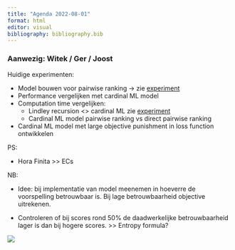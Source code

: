 ```yaml
---
title: "Agenda 2022-08-01"
format: html
editor: visual
bibliography: bibliography.bib
---
```


### Aanwezig: Witek / Ger / Joost

Huidige experimenten:

-   Model bouwen voor pairwise ranking -\> zie [experiment](https://witusj.github.io/experiments/book/xgboost-pairwise-ranking.html)
-   Performance vergelijken met cardinal ML model
-   Computation time vergelijken:
    -   Lindley recursion \<\> cardinal ML zie [experiment](https://witusj.github.io/experiments/book/xgboost-pairwise-ranking.html)
    -   Cardinal ML model pairwise ranking vs direct pairwise ranking
-   Cardinal ML model met large objective punishment in loss function ontwikkelen

PS:

-   Hora Finita \>\> ECs

NB:

-   Idee: bij implementatie van model meenemen in hoeverre de voorspelling betrouwbaar is. Bij lage betrouwbaarheid objective uitrekenen.

-   Controleren of bij scores rond 50% de daadwerkelijke betrouwbaarheid lager is dan bij hogere scores. \>\> Entropy formula?

![](images/joost-2024-07-25.jpeg)

